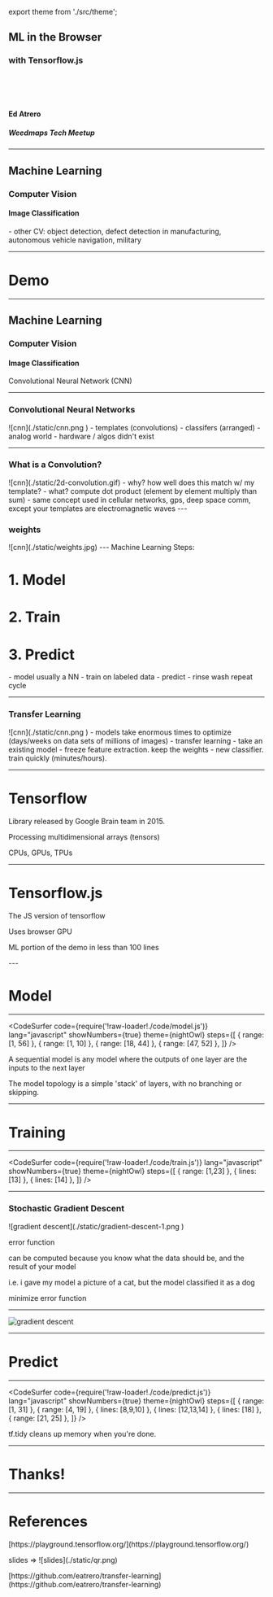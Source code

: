 export theme from './src/theme';

<Head>
  <title>ML in the Browser</title>
</Head>

## ML in the Browser
### with Tensorflow.js
<br />
  <WmLogo/>
<br />
<br />

#### Ed Atrero

##### Weedmaps Tech Meetup

---
<h2>Machine Learning</h2>
<Appear>
  <h3>Computer Vision</h3>
  <h4>Image Classification</h4>
</Appear>

<Notes>
- other CV: object detection, defect detection in manufacturing, autonomous vehicle navigation, military
</Notes>

---
<h1>Demo</h1>

---
<h2>Machine Learning</h2>
  <h3>Computer Vision</h3>
  <h4>Image Classification</h4>
<Appear>
  <p>Convolutional Neural Network (CNN)</p>
</Appear>

---
<h3>Convolutional Neural Networks</h3>
![cnn](./static/cnn.png )

<Notes>
- templates (convolutions)
- classifers (arranged)
- analog world
- hardware / algos didn't exist
</Notes>

---

<h3>What is a Convolution?</h3>
![cnn](./static/2d-convolution.gif)

<Notes>
- why? how well does this match w/ my template?
- what? compute dot product (element by element multiply than sum)
- same concept used in cellular networks, gps, deep space comm, except your templates are electromagnetic waves
</Notes>
---

<h3>weights</h3>
![cnn](./static/weights.jpg)
---
Machine Learning Steps:
<Appear>
  <h1>1. Model</h1>
  <h1>2. Train</h1>
  <h1>3. Predict</h1>
</Appear>

<Notes>
- model usually a NN
- train on labeled data
- predict
- rinse wash repeat cycle
</Notes>


---
<h3>Transfer Learning</h3>
![cnn](./static/cnn.png )

<Notes>
- models take enormous times to optimize (days/weeks on data sets of millions of images)
- transfer learning
- take an existing model
- freeze feature extraction. keep the weights
- new classifier. train quickly (minutes/hours).
</Notes>

---
<h1>Tensorflow</h1>

<Appear>
  <p>Library released by Google Brain team in 2015.</p>
  <p>Processing multidimensional arrays (tensors)</p>
  <p>CPUs, GPUs, TPUs</p>
</Appear>

---
<h1>Tensorflow.js</h1>

<Appear>
  <p>The JS version of tensorflow</p>
  <p>Uses browser GPU</p>
  <p>ML portion of the demo in less than 100 lines</p>
</Appear>
---

<h1>Model</h1>

---

<CodeSurfer
  code={require('!raw-loader!./code/model.js')}
  lang="javascript"
  showNumbers={true}
  theme={nightOwl}
  steps={[
    { range: [1, 56] },
    { range: [1, 10] },
    { range: [18, 44] },
    { range: [47, 52] },
  ]}
/>

<Notes>
  <p>A sequential model is any model where the outputs of one layer are the inputs to the next layer</p>
  <p>The model topology is a simple 'stack' of layers, with no branching or skipping.</p>
</Notes>


---

<h1>Training</h1>

---
<CodeSurfer
  code={require('!raw-loader!./code/train.js')}
  lang="javascript"
  showNumbers={true}
  theme={nightOwl}
  steps={[
    { range: [1,23] },
    { lines: [13] },
    { lines: [14] },
  ]}
/>

---

<h3> Stochastic Gradient Descent </h3>
![gradient descent](./static/gradient-descent-1.png )

<Notes>
  <p>error function</p>
  <p>can be computed because you know what the data should be, and the result of your model</p>
  <p>i.e. i gave my model a picture of a cat, but the model classified it as a dog</p>
  <p>minimize error function</p>
</Notes>

---

![gradient descent](./static/opt2.gif )


---

<h1>Predict</h1>

---

<CodeSurfer
  code={require('!raw-loader!./code/predict.js')}
  lang="javascript"
  showNumbers={true}
  theme={nightOwl}
  steps={[
    { range: [1, 31] },
    { range: [4, 19] },
    { lines: [8,9,10] },
    { lines: [12,13,14] },
    { lines: [18] },
    { range: [21, 25] },
  ]}
/>

<Notes>
  <p>tf.tidy cleans up memory when you're done.</p>
</Notes>


---

<h1>Thanks!</h1>

---

<h1>References</h1>
<p>[https://playground.tensorflow.org/](https://playground.tensorflow.org/)</p>
<p>slides => ![slides](./static/qr.png)</p>
<p>[https://github.com/eatrero/transfer-learning](https://github.com/eatrero/transfer-learning)</p>
